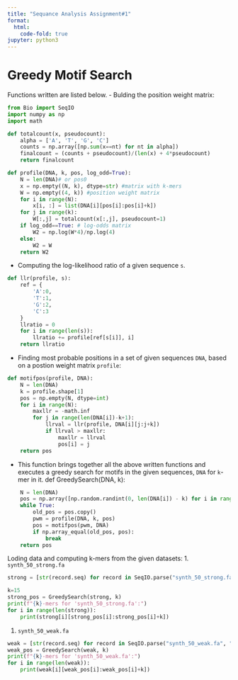 ```yaml
---
title: "Sequance Analysis Assignment#1"
format:
  html:
    code-fold: true
jupyter: python3
---
```


# Greedy Motif Search 

Functions written are listed below.
- Bulding the position weight matrix: 
```python
from Bio import SeqIO
import numpy as np
import math

def totalcount(x, pseudocount):
    alpha = ['A', 'T', 'G', 'C']
    counts = np.array([np.sum(x==nt) for nt in alpha])
    finalcount = (counts + pseudocount)/(len(x) + 4*pseudocount)
    return finalcount

def profile(DNA, k, pos, log_odd=True):
    N = len(DNA)# or pos0
    x = np.empty((N, k), dtype=str) #matrix with k-mers
    W = np.empty((4, k)) #position weight matrix
    for i in range(N):
        x[i, :] = list(DNA[i][pos[i]:pos[i]+k])
    for j in range(k):
        W[:,j] = totalcount(x[:,j], pseudocount=1)
    if log_odd==True: # log-odds matrix
        W2 = np.log(W*4)/np.log(4)
    else: 
        W2 = W
    return W2
```
- Computing the log-likelihood ratio of a given sequence `s`. 
```python
def llr(profile, s):
    ref = {
        'A':0,
        'T':1,
        'G':2,
        'C':3
    }
    llratio = 0
    for i in range(len(s)):
        llratio += profile[ref[s[i]], i]
    return llratio
```
- Finding most probable positions in a set of given sequences `DNA`, based on a postion weight matrix `profile`:
```python
def motifpos(profile, DNA):
    N = len(DNA)
    k = profile.shape[1]
    pos = np.empty(N, dtype=int)
    for i in range(N):
        maxllr = -math.inf
        for j in range(len(DNA[i])-k+1):
            llrval = llr(profile, DNA[i][j:j+k])
            if llrval > maxllr:
                maxllr = llrval
                pos[i] = j
    return pos  
```
- This function brings together all the above written functions and executes a greedy search for motifs in the given sequences, `DNA` for `k`-mer in it.
def GreedySearch(DNA, k):
```python
    N = len(DNA)
    pos = np.array([np.random.randint(0, len(DNA[i]) - k) for i in range(N)])
    while True:
        old_pos = pos.copy()
        pwm = profile(DNA, k, pos)
        pos = motifpos(pwm, DNA)
        if np.array_equal(old_pos, pos):
            break
    return pos
```
Loding data and computing k-mers from the given datasets:
1. `synth_50_strong.fa`
```python
strong = [str(record.seq) for record in SeqIO.parse("synth_50_strong.fa", "fasta")]

k=15
strong_pos = GreedySearch(strong, k)
print(f"{k}-mers for 'synth_50_strong.fa':")
for i in range(len(strong)):
    print(strong[i][strong_pos[i]:strong_pos[i]+k])
```
1. `synth_50_weak.fa`
```python
weak = [str(record.seq) for record in SeqIO.parse("synth_50_weak.fa", "fasta")]
weak_pos = GreedySearch(weak, k)
print(f"{k}-mers for 'synth_50_weak.fa':") 
for i in range(len(weak)):
    print(weak[i][weak_pos[i]:weak_pos[i]+k])
```


